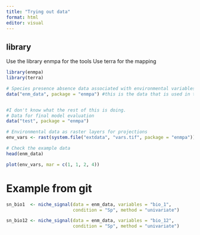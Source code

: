 ```yaml
---
title: "Trying out data"
format: html
editor: visual
---
```


## library
Use the library enmpa for the tools
Use terra for the mapping
```r
library(enmpa)
library(terra)
```

```r
# Species presence absence data associated with environmental variables
data("enm_data", package = "enmpa") #this is the data that is used in the Github example


#I don't know what the rest of this is doing.
# Data for final model evaluation 
data("test", package = "enmpa")

# Environmental data as raster layers for projections
env_vars <- rast(system.file("extdata", "vars.tif", package = "enmpa"))

# Check the example data
head(enm_data)

```

```r
plot(env_vars, mar = c(1, 1, 2, 4)) 
```
# Example from git
```r
sn_bio1  <- niche_signal(data = enm_data, variables = "bio_1", 
                         condition = "Sp", method = "univariate")

sn_bio12 <- niche_signal(data = enm_data, variables = "bio_12",
                         condition = "Sp", method = "univariate")
```

